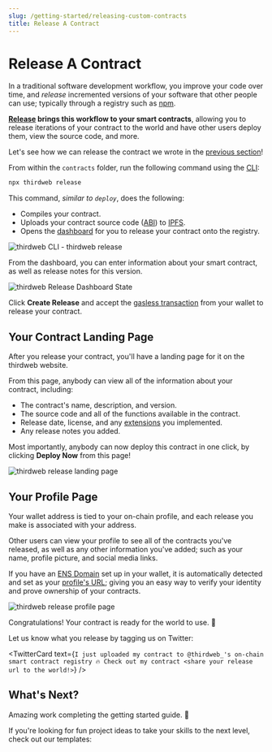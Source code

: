 ```yaml
---
slug: /getting-started/releasing-custom-contracts
title: Release A Contract
---
```



# Release A Contract

In a traditional software development workflow, you improve your code over time,
and _release_ incremented versions of your software that other people can use; typically
through a registry such as [npm](https://docs.npmjs.com/about-the-public-npm-registry).

**[Release](/release) brings this workflow to your smart contracts**, allowing you to release iterations
of your contract to the world and have other users deploy them, view the source code, and more.

Let's see how we can release the contract we wrote in the [previous section](/getting-started/creating-custom-contracts)!

From within the `contracts` folder, run the following command using the [CLI](https://github.com/thirdweb-dev/js/tree/main/packages/cli):

```bash
npx thirdweb release
```

This command, _similar to `deploy`_, does the following:

- Compiles your contract.
- Uploads your contract source code ([ABI](https://docs.soliditylang.org/en/v0.8.17/abi-spec.html)) to [IPFS](https://docs.ipfs.tech/concepts/what-is-ipfs/).
- Opens the [dashboard](/dashboard) for you to release your contract onto the registry.

![thirdweb CLI - thirdweb release](./assets/9.png)

From the dashboard, you can enter information about your smart contract, as well as release notes for this version.

![thirdweb Release Dashboard State](./assets/10.png)

Click **Create Release** and accept the [gasless transaction](/sdk/advanced-features/gasless-transactions) from your wallet to release your contract.

## Your Contract Landing Page

After you release your contract, you'll have a landing page for it on the thirdweb website.

From this page, anybody can view all of the information about your contract, including:

- The contract's name, description, and version.
- The source code and all of the functions available in the contract.
- Release date, license, and any [extensions](/extensions) you implemented.
- Any release notes you added.

Most importantly, anybody can now deploy this contract in one click, by clicking **Deploy Now** from this page!

![thirdweb release landing page](./assets/16.png)

## Your Profile Page

Your wallet address is tied to your on-chain profile, and each release you make is associated with your address.

Other users can view your profile to see all of the contracts you've released,
as well as any other information you've added; such as your name, profile picture, and social media links.

If you have an [ENS Domain](https://ens.domains/) set up in your wallet,
it is automatically detected and set as your [profile's URL](https://thirdweb.com/jarrodwatts.eth); giving you an easy way to verify your identity and prove ownership of your contracts.

![thirdweb release profile page](./assets/17.png)

Congratulations! Your contract is ready for the world to use. 🎉

Let us know what you release by tagging us on Twitter:

<TwitterCard
  text={`I just uploaded my contract to @thirdweb_'s on-chain smart contract registry 🔥 Check out my contract <share your release url to the world!>`}
/>

## What's Next?

Amazing work completing the getting started guide. 🎉

If you're looking for fun project ideas to take your skills to the next level, check out our templates:

<div className="row" style={{ marginBottom: 24 }}>
  <div className="col col--12" style={{ marginTop: 8 }}>
    <QuickstartCard
      name="Templates - Build Anything!"
      link="/templates"
      image="/assets/icons/education.png"
    />
  </div>
</div>
